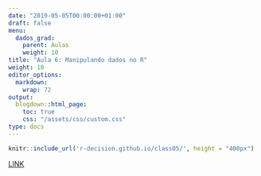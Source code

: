 ```yaml
---
date: "2019-05-05T00:00:00+01:00"
draft: false
menu:
  dados_grad:
    parent: Aulas
    weight: 10
title: "Aula 6: Manipulando dados no R"
weight: 10
editor_options: 
  markdown: 
    wrap: 72
output: 
  blogdown::html_page:
    toc: true
    css: "/assets/css/custom.css"
type: docs
---
```



```r
knitr::include_url('r-decision.github.io/class05/', height = "400px")
```

[LINK](r-decision.github.io/class05/)




